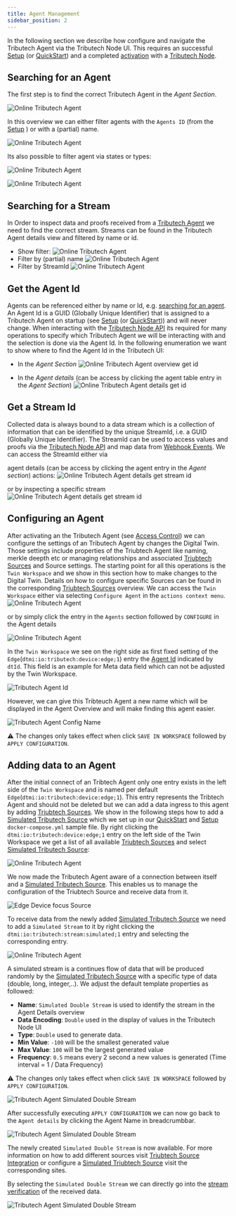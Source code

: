 ```yaml
---
title: Agent Management
sidebar_position: 2
---
```



In the following section we describe how configure and navigate the Tributech Agent via the Tributech Node UI.
This requires an successful [Setup](../../tributech_agent/setup.mdx) (or [QuickStart](../../tributech_agent/quickstart.mdx)) and a completed [activation](../agent/access_control.mdx#activate-agent) with a [Tributech Node](../tributech_node/overview.md).

## Searching for an Agent

The first step is to find the correct Tributech Agent in the *Agent Section*.

![***Online Tributech Agent***](./img/agent-section.png)

In this overview we can either filter agents with the `Agents ID` (from the [Setup](../../tributech_agent/setup.mdx) ) or with a (partial) name.

![***Online Tributech Agent***](./img/agent-overview.png)

Its also possible to filter agent via states or types:

![***Online Tributech Agent***](./img/agent-overview-filter-type-state.png)

![***Online Tributech Agent***](./img/agent-property-filter-values.png)

## Searching for a Stream
In Order to inspect data and proofs received from a [Tributech Agent](../../tributech_agent/overview.md) we need to find the correct stream. Streams can be found in the Tributech Agent details view and filtered by name or id.

- Show filter:
![***Online Tributech Agent***](./img/agent-details-show-filter.png)
- Filter by (partial) name
![***Online Tributech Agent***](./img/agent-details-stream-filter-name.png)
- Filter by StreamId
![***Online Tributech Agent***](./img/agent-details-stream-filter-id.png)

## Get the Agent Id
Agents can be referenced either by name or Id, e.g. [searching for an agent](#searching-for-an-agent). An Agent Id is a GUID (Globally Unique Identifier) that is assigned to a Tributech Agent on startup (see [Setup](../../tributech_agent/setup.mdx) (or [QuickStart](../../tributech_agent/quickstart.mdx))) and will never change. When interacting with the [Tributech Node API](../api_category/API_usage.md) its required for many operations to specify which Tributech Agent we will be interacting with and the selection is done via the Agent Id. In the following enumeration we want to show where to find the Agent Id in the Tributech UI:

- In the *Agent Section*
![***Online Tributech Agent overview get id***](./img/agents-overview-getid.png)

- In the *Agent details* (can be access by clicking the agent table entry in the *Agent Section*)
![***Online Tributech Agent details get id***](./img/agents-details-getid.png)

## Get a Stream Id
Collected data is always bound to a data stream which is a collection of information that can be identified by the unique StreamId, i.e. a GUID (Globally Unique Identifier). The StreamId can be used to access values and proofs via the [Tributech Node API](../tributech_node/api_category/API_usage.md) and map data from [Webhook Events](../tributech_node/Webhook_integration.md). 
We can access the StreamId either via 

agent details (can be access by clicking the agent entry in the *Agent section*) actions:
![***Online Tributech Agent details get stream id***](./img/agent-details-get-stream-id.png)

or by inspecting a specific stream
![***Online Tributech Agent details get stream id***](./img/agent-stream-get-stream-id.png)

## Configuring an Agent
After activating an the Tributech Agent (see [Access Control](./access_control.mdx#activate-agent)) we can configure the settings of an Tributech Agent
by changes the Digital Twin. Those settings include properties of the Triubtech Agent like naming, merkle deepth etc or managing relationships and associated [Triubtech Sources](../../tributech_agent/source_integration.md) and Source settings. The starting point for all this operations is the 
`Twin Workspace` and we show in this section how to make changes to the Digital Twin. Details on how to configure specific Sources can be found in the corresponding [Triubtech Sources](../../tributech_agent/source_integration.md) overview. 
We can access the `Twin Workspace` either via selecting `Configure Agent` in the `actions context menu`.
    ![***Online Tributech Agent***](./img/agent-bond-agents-overview.png)

or by simply click the entry in the `Agents` section followed by `CONFIGURE` in the Agent details

![***Online Tributech Agent***](./img/agent-details-configure.png)

In the `Twin Workspace` we see on the right side as first fixed setting of the `Edge`(`dtmi:io:tributech:device:edge;1`) entry the [Agent Id](#get-the-agent-id) indicated by `dtId`. This field is an example for Meta data field which can not be adjusted by the Twin Workspace.

![***Tributech Agent Id***](./img/agent-bond-config-agent-id.png)

However, we can give this Tribteuch Agent a new name which will be displayed in the Agent Overview and will make finding this agent easier. 

![***Tributech Agent Config Name***](./img/agent-bond-config-name.png)

:warning: The changes only takes effect when click `SAVE IN WORKSPACE` followed by `APPLY CONFIGURATION`.

## Adding data to an Agent
After the initial connect of an Tribtech Agent only one entry exists in the left side of the `Twin Workspace` and is named per default `Edge`(`dtmi:io:tributech:device:edge;1`). This entry represents the Tribtech Agent and should not be deleted but we can add a data ingress to this agent by adding [Triubtech Sources](../../tributech_agent/source_integration.md). We show in the following steps how to add a [Simulated Tributech Source](sources/simulated_source.mdx) which we set up in our [QuickStart](../../tributech_agent/quickstart.mdx) and [Setup](../../tributech_agent/setup.mdx) `docker-compose.yml` sample file. By right clicking the `dtmi:io:tributech:device:edge;1` entry on the left side of the Twin Workspace we get a list of all available [Triubtech Sources](../../tributech_agent/source_integration.md) and select  [Simulated Tributech Source](../../tributech_agent/sources/simulated_source.mdx):

![***Online Tributech Agent***](./img/agent-bond-add-simulated.png)

We now made the Tributech Agent aware of a connection between itself and a [Simulated Tributech Source](../../tributech_agent/sources/simulated_source.mdx). This enables us to manage the configuration of the Triubtech Source and receive data from it. 

![***Edge Device focus Source***](./img/EdgeDeviceOverviewFocusSimulatedSource.png)

To receive data from the newly added [Simulated Tributech Source](../../tributech_agent/sources/simulated_source.mdx)
we need to add a `Simulated Stream` to it by right clicking the `dtmi:io:tributech:stream:simulated;1` entry and selecting the corresponding entry.

![***Online Tributech Agent***](./img/agent-bond-add-stream.png)

A simulated stream is a continues flow of data that will be produced randomly by the [Simulated Tributech Source](sources/simulated_source.mdx) with a specific type of data (double, long, integer,..). We adjust the default template properties as followed:

- **Name**: `Simulated Double Stream` is used to identify the stream in the Agent Details overview
- **Data Encoding**: `Double` used in the display of values in the Tributech Node UI
- **Type**: `Double` used to generate data.
- **Min Value**: `-100` will be the smallest generated value
- **Max Value**: `100` will be the largest generated value
- **Frequency**: `0.5` means every 2 second a new values is generated (Time interval = 1 / Data Frequency)

:warning: The changes only takes effect when click `SAVE IN WORKSPACE` followed by `APPLY CONFIGURATION`.

![***Tributech Agent Simulated Double Stream***](./img/agent-bond-simulated-stream-config.png)

After successfully executing `APPLY CONFIGURATION` we can now go back to the `Agent details` by clicking the Agent Name in breadcrumbbar.

![***Tributech Agent Simulated Double Stream***](./img/agent-bond-config-to-agent-details.png)

The newly created `Simulated Double Stream` is now available. For more information on how to add different sources visit [Triubtech Source Integration](../../tributech_agent/source_integration.md) or configure a [Simulated Triubtech Source](../../tributech_agent/sources/simulated_source.mdx) visit the corresponding sites.

By selecting the `Simulated Double Stream` we can directly go into the [stream verification](../agent/verification.mdx) of the received data.

![***Tributech Agent Simulated Double Stream***](./img/agent-bond-details-view-one-stream.png)
